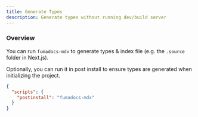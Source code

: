 ```yaml
---
title: Generate Types
description: Generate types without running dev/build server
---
```


### Overview

You can run `fumadocs-mdx` to generate types & index file (e.g. the `.source` folder in Next.js).

Optionally, you can run it in post install to ensure types are generated when initializing the project.

```json title="package.json"
{
  "scripts": {
    "postinstall": "fumadocs-mdx"
  }
}
```
